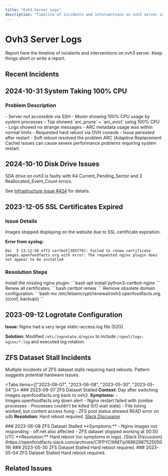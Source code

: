 ```yaml
---
title: "Ovh3 Server Logs"
description: "Timeline of incidents and interventions on ovh3 server including CPU issues, disk failures, SSL certificate problems, ZFS dataset stalls, and logrotate configuration changes."
---
```



# Ovh3 Server Logs

<Callout type="info">
  Report here the timeline of incidents and interventions on ovh3 server. Keep
  things short or write a report.
</Callout>

## Recent Incidents

<Cards>
  <Card
    title="2024-10-31: CPU Issues"
    description="System using 100% CPU, resolved with reboot"
  />
  <Card
    title="2024-10-10: Disk Failure"
    description="SDA drive showing pending sector errors"
  />
  <Card
    title="2023-12-05: SSL Certificates"
    description="Images SSL certificate renewal failed"
  />
  <Card
    title="ZFS Stalls"
    description="Multiple ZFS dataset stall incidents requiring hard reboots"
  />
</Cards>

## 2024-10-31 System Taking 100% CPU

<Card title="High CPU Usage Resolution" description="ARC processes consuming all CPU resources">

### Problem Description

<Steps>
  <Step title="Initial Symptoms">
    - Server not accessible via SSH - Munin showing 100% CPU usage by system
    processes
  </Step>

  <Step title="Investigation">
    - Top showed `arc_prune` + `arc_evict` using 100% CPU - Logs showed no
    strange messages - ARC metadata usage was within normal limits
  </Step>

  <Step title="Resolution">
    - Requested hard reboot via OVH console - Issue persisted after restart -
    Soft reboot resolved the problem
  </Step>
</Steps>

<Callout type="warn">
  ARC (Adaptive Replacement Cache) issues can cause severe performance problems
  requiring system restart.
</Callout>

</Card>

## 2024-10-10 Disk Drive Issues

<Callout type="error">
  SDA drive on ovh3 is faulty with 64 Current_Pending_Sector and 2
  Reallocated_Event_Count errors.
</Callout>

See [Infrastructure Issue #424](https://github.com/openfoodfacts/openfoodfacts-infrastructure/issues/424) for details.

## 2023-12-05 SSL Certificates Expired

<Card title="Images SSL Certificate Problem" description="Certificate renewal failed due to missing nginx plugin">

### Issue Details

Images stopped displaying on the website due to SSL certificate expiration.

**Error from syslog:**

```log title="Certificate Renewal Error"
Dec  5 13:12:58 off2 certbot[385770]: Failed to renew certificate images.openfoodfacts.org with error: The requested nginx plugin does not appear to be installed
```

### Resolution Steps

<Steps>
  <Step title="Install Plugin">
    Install the missing nginx plugin: ```bash apt install python3-certbot-nginx
    ```
  </Step>

  <Step title="Renew Certificates">
    Renew all certificates: ```bash certbot renew ```
  </Step>

  <Step title="Clean Up">
    Remove obsolete domain configuration: ```bash mv
    /etc/letsencrypt/renewal/ovh3.openfoodfacts.org.{(conf, backup)}
    ```
  </Step>
</Steps>

</Card>

## 2023-09-12 Logrotate Configuration

<Card title="Nginx Log Management" description="Configured log rotation for large nginx access logs">

**Issue:** Nginx had a very large static-access.log file (52G).

**Solution:** Modified `/etc/logrotate.d/nginx` to include `/rpool/logs-nginx/*.log` and executed log rotation.

</Card>

## ZFS Dataset Stall Incidents

<Callout type="error">
  Multiple incidents of ZFS dataset stalls requiring hard reboots. Pattern
  suggests potential hardware issues.
</Callout>

<Tabs items={["2023-09-07", "2023-06-08", "2023-05-30", "2023-05-04"]}>
  <Tab value="2023-09-07">
    ### 2023-09-07 ZFS Dataset Stalled **Context:** Day after switching
    images.openfoodfacts.org back to ovh3. **Symptoms:** -
    Images.openfoodfacts.org down alert - Nginx restart failed with zombie
    processes - Processes couldn't be killed (I/O wait state) - File listing
    worked, but content access hung - ZFS pool status showed READ error on sdb
    **Resolution:** Hard reboot required. [Slack
    Discussion](https://openfoodfacts.slack.com/archives/C01F18SQ8F7/p1694089024775499)
  </Tab>

  <Tab value="2023-06-08">
    ### 2023-06-08 ZFS Dataset Stalled **Symptoms:** - Nginx images not
    responding - off.net also affected - ZFS dataset stopped working at 00:50
    UTC **Resolution:** Hard reboot (no symptoms in logs). [Slack
    Discussion](https://openfoodfacts.slack.com/archives/C1FPYCWM7/p1686298752505019)
  </Tab>

  <Tab value="2023-05-30">
    ### 2023-05-30 ZFS Dataset Stalled Hard reboot required.
  </Tab>

  <Tab value="2023-05-04">
    ### 2023-05-04 ZFS Dataset Stalled Hard reboot required.
  </Tab>
</Tabs>

## Related Issues

<Cards>
  <Card
    title="Disk Hardware Issues"
    description="See 2023-07-16 Disk sdc errors report"
    href="/docs/Infra/reports/2023/2023-07-16-ovh3-sdc-broken"
  />
</Cards>

